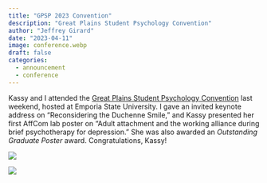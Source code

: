 ```yaml
---
title: "GPSP 2023 Convention"
description: "Great Plains Student Psychology Convention"
author: "Jeffrey Girard"
date: "2023-04-11"
image: conference.webp
draft: false
categories:
  - announcement
  - conference
---
```


Kassy and I attended the [Great Plains Student Psychology Convention](https://sites.google.com/emporia.edu/great-plains-2023) last weekend, hosted at Emporia State University. I gave an invited keynote address on "Reconsidering the Duchenne Smile," and Kassy presented her first AffCom lab poster on "Adult attachment and the working alliance during brief psychotherapy for depression." She was also awarded an *Outstanding Graduate Poster* award. Congratulations, Kassy!

![](gpsp2023_gray_poster.webp)

![](gpsp2023_gray_award.webp)


